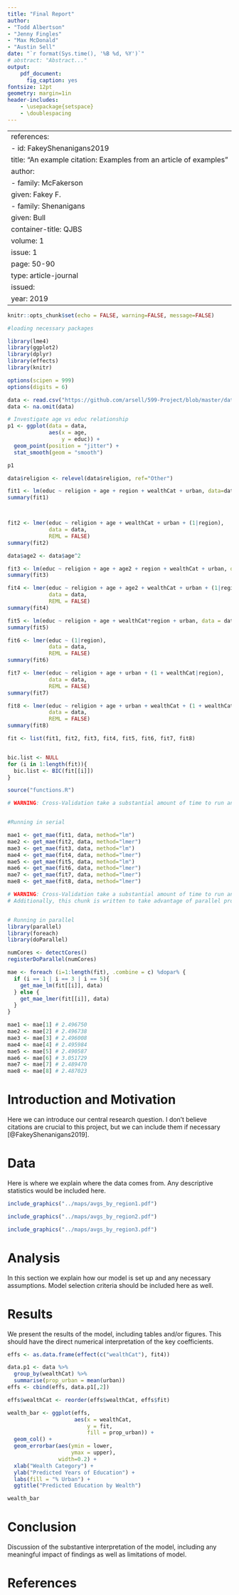 ```yaml
---
title: "Final Report"
author: 
- "Todd Albertson"
- "Jenny Fingles"
- "Max McDonald"
- "Austin Sell"
date: "`r format(Sys.time(), '%B %d, %Y')`"
# abstract: "Abstract..."
output:
    pdf_document:
      fig_caption: yes
fontsize: 12pt
geometry: margin=1in
header-includes:
    - \usepackage{setspace}
    - \doublespacing
---
```


---
references:
- id: FakeyShenanigans2019
  title: "An example citation: Examples from an article of examples"
  author:
  - family: McFakerson
    given: Fakey F.
  - family: Shenanigans
    given: Bull
  container-title: QJBS
  volume: 1
  issue: 1
  page: 50-90
  type: article-journal
  issued:
    year: 2019
---

\pagebreak

```r
knitr::opts_chunk$set(echo = FALSE, warning=FALSE, message=FALSE)
```

```r
#loading necessary packages

library(lme4)
library(ggplot2)
library(dplyr)
library(effects)
library(knitr)

options(scipen = 999)
options(digits = 6)
```


```r
data <- read.csv("https://github.com/arsell/599-Project/blob/master/data/cleandata.csv?raw=true")
data <- na.omit(data)
```

```r
# Investigate age vs educ relationship
p1 <- ggplot(data = data,
             aes(x = age,
                 y = educ)) +
  geom_point(position = "jitter") +
  stat_smooth(geom = "smooth")

p1
```

```r
data$religion <- relevel(data$religion, ref="Other")

fit1 <- lm(educ ~ religion + age + region + wealthCat + urban, data=data)
summary(fit1)



fit2 <- lmer(educ ~ religion + age + wealthCat + urban + (1|region),
             data = data,
             REML = FALSE)
summary(fit2)

data$age2 <- data$age^2

fit3 <- lm(educ ~ religion + age + age2 + region + wealthCat + urban, data=data)
summary(fit3)

fit4 <- lmer(educ ~ religion + age + age2 + wealthCat + urban + (1|region),
             data = data,
             REML = FALSE)
summary(fit4)

fit5 <- lm(educ ~ religion + age + wealthCat*region + urban, data = data)
summary(fit5)

fit6 <- lmer(educ ~ (1|region),
             data = data,
             REML = FALSE)
summary(fit6)

fit7 <- lmer(educ ~ religion + age + urban + (1 + wealthCat|region),
             data = data,
             REML = FALSE)
summary(fit7)

fit8 <- lmer(educ ~ religion + age + urban + wealthCat + (1 + wealthCat|region),
             data = data,
             REML = FALSE)
summary(fit8)
```

```r
fit <- list(fit1, fit2, fit3, fit4, fit5, fit6, fit7, fit8)


bic.list <- NULL
for (i in 1:length(fit)){
  bic.list <- BIC(fit[[i]])
}

source("functions.R")
```

```r
# WARNING: Cross-Validation take a substantial amount of time to run and is not evaluated by default.


#Running in serial

mae1 <- get_mae(fit1, data, method="lm")
mae2 <- get_mae(fit2, data, method="lmer")
mae3 <- get_mae(fit3, data, method="lm")
mae4 <- get_mae(fit4, data, method="lmer")
mae5 <- get_mae(fit5, data, method="lm")
mae6 <- get_mae(fit6, data, method="lmer")
mae7 <- get_mae(fit7, data, method="lmer")
mae8 <- get_mae(fit8, data, method="lmer")
```

```r
# WARNING: Cross-Validation take a substantial amount of time to run and is not evaluated by default.
# Additionally, this chunk is written to take advantage of parallel processing on multiple cores. It should not be run in conjunction with the above chunk.


# Running in parallel
library(parallel)
library(foreach)
library(doParallel)

numCores <- detectCores()
registerDoParallel(numCores)

mae <- foreach (i=1:length(fit), .combine = c) %dopar% {
  if (i == 1 | i == 3 | i == 5){
    get_mae_lm(fit[[i]], data)
  } else {
    get_mae_lmer(fit[[i]], data)
  }
}

mae1 <- mae[1] # 2.496750
mae2 <- mae[2] # 2.496738
mae3 <- mae[3] # 2.496008
mae4 <- mae[4] # 2.495984
mae5 <- mae[5] # 2.490587
mae6 <- mae[6] # 3.051729
mae7 <- mae[7] # 2.489470
mae8 <- mae[8] # 2.487023

```

# Introduction and Motivation

Here we can introduce our central research question. I don't believe citations are crucial to this project, but we can include them if necessary [@FakeyShenanigans2019].

# Data

Here is where we explain where the data comes from. Any descriptive statistics would be included here.

```r
include_graphics("../maps/avgs_by_region1.pdf")
```

```r
include_graphics("../maps/avgs_by_region2.pdf")
```

```r
include_graphics("../maps/avgs_by_region3.pdf")
```

# Analysis

In this section we explain how our model is set up and any necessary assumptions. Model selection criteria should be included here as well.



# Results

We present the results of the model, including tables and/or figures. This should have the direct numerical interpretation of the key coefficients.

```r

effs <- as.data.frame(effect(c("wealthCat"), fit4))

data.p1 <- data %>%
  group_by(wealthCat) %>%
  summarise(prop_urban = mean(urban))
effs <- cbind(effs, data.p1[,2])

effs$wealthCat <- reorder(effs$wealthCat, effs$fit)

wealth_bar <- ggplot(effs,
                     aes(x = wealthCat,
                         y = fit, 
                         fill = prop_urban)) +
  geom_col() +
  geom_errorbar(aes(ymin = lower,
                    ymax = upper),
                width=0.2) +
  xlab("Wealth Category") +
  ylab("Predicted Years of Education") +
  labs(fill = "% Urban") +
  ggtitle("Predicted Education by Wealth")

wealth_bar
```

# Conclusion

Discussion of the substantive interpretation of the model, including any meaningful impact of findings as well as limitations of model.

\pagebreak

# References


